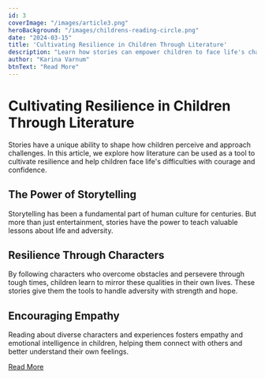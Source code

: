 ```yaml
---
id: 3
coverImage: "/images/article3.png"
heroBackground: "/images/childrens-reading-circle.png"
date: "2024-03-15"
title: 'Cultivating Resilience in Children Through Literature'
description: "Learn how stories can empower children to face life's challenges with courage and confidence..."
author: "Karina Varnum"
btnText: "Read More"
---
```


# Cultivating Resilience in Children Through Literature

Stories have a unique ability to shape how children perceive and approach challenges. In this article, we explore how literature can be used as a tool to cultivate resilience and help children face life's difficulties with courage and confidence.

## The Power of Storytelling

Storytelling has been a fundamental part of human culture for centuries. But more than just entertainment, stories have the power to teach valuable lessons about life and adversity.

## Resilience Through Characters

By following characters who overcome obstacles and persevere through tough times, children learn to mirror these qualities in their own lives. These stories give them the tools to handle adversity with strength and hope.

## Encouraging Empathy

Reading about diverse characters and experiences fosters empathy and emotional intelligence in children, helping them connect with others and better understand their own feelings.

[Read More](/path-to-full-article)
